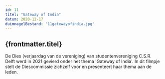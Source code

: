 ```yaml
---
id: 11
titel: "Gateway of India"
datum: 2020-12-17
duimnagelBestand: "11gatewayofindia.jpg"
---
```



## {frontmatter.titel}

De Dies (verjaardag van de vereniging) van studentenvereniging C.S.R. Delft werd in 2021 gevierd onder het thema 'Gateway of India'. In dit filmpje stelt de Diescommissie zichzelf voor en presenteert haar thema aan de leden.

<Youtube titel="Hoi" youtubeId="JDAUpwCbUog" />
